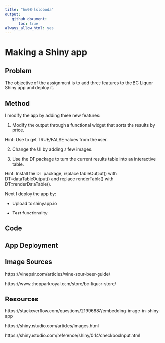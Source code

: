 ```yaml
---
title: "hw08-lsloboda"
output:
   github_document:
      toc: true
always_allow_html: yes
---
```


# Making a Shiny app

## Problem

The objective of the assignment is to add three features to the BC Liquor Shiny app and deploy it.

## Method

I modify the app by adding three new features:

1. Modify the output through a functional widget that sorts the results by price.

Hint: Use  to get TRUE/FALSE values from the user.

2. Change the UI by adding a few images. 

3. Use the DT package to turn the current results table into an interactive table.

Hint: Install the DT package, replace tableOutput() with DT::dataTableOutput() and replace renderTable() with DT::renderDataTable().

Next I deploy the app by:

* Upload to shinyapp.io

* Test functionality

## Code


## App Deployment



## Image Sources
https://vinepair.com/articles/wine-sour-beer-guide/

https://www.shopparkroyal.com/store/bc-liquor-store/


## Resources
https://stackoverflow.com/questions/21996887/embedding-image-in-shiny-app

https://shiny.rstudio.com/articles/images.html

https://shiny.rstudio.com/reference/shiny/0.14/checkboxInput.html



